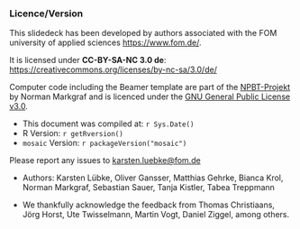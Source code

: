 ### Licence/Version

This slidedeck has been developed by authors associated with the FOM university of applied sciences [https://www.fom.de/](https://www.fom.de/).

It is licensed under **CC-BY-SA-NC 3.0 de**: [https://creativecommons.org/licenses/by-nc-sa/3.0/de/](https://creativecommons.org/licenses/by-nc-sa/3.0/de/) 

Computer code including the Beamer template are part of the [NPBT-Projekt](http://github.com/NMarkgraf/NPBT) by Norman Markgraf and is licenced under the [GNU General Public License v3.0](https://www.gnu.org/licenses/gpl-3.0.de.html).




- This document was compiled at: `r Sys.Date()`
- R Version: `r getRversion()`
- `mosaic` Version: `r packageVersion("mosaic")`


Please report any issues to [karsten.luebke@fom.de](<mailto:karsten.luebke@fom.de>)

- Authors: Karsten Lübke, Oliver Gansser, Matthias Gehrke, Bianca Krol, Norman Markgraf, Sebastian Sauer, Tanja Kistler, Tabea Treppmann

- We thankfully acknowledge the feedback from Thomas Christiaans, Jörg Horst, Ute Twisselmann, Martin Vogt, Daniel Ziggel, among others.
